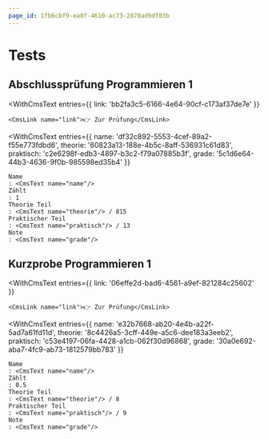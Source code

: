 ```yaml
---
page_id: 1fb6cbf9-ea8f-4610-ac73-2870ad9df03b
---
```




# Tests

## Abschlussprüfung Programmieren 1

<WithCmsText
    entries={{
        link: 'bb2fa3c5-6166-4e64-90cf-c173af37de7e'
    }}
>
    <CmsLink name="link">👉 Zur Prüfung</CmsLink>
</WithCmsText>


<WithCmsText 
    entries={{
        name: 'df32c892-5553-4cef-89a2-f55e773fdbd6',
        theorie: '60823a13-188e-4b5c-8aff-536931c61d83',
        praktisch: 'c2e6298f-edb3-4897-b3c2-f79a07885b3f',
        grade: '5c1d6e64-44b3-4636-9f0b-985598ed35b4'
    }}
>

    Name
    : <CmsText name="name"/>
    Zählt
    : 1
    Theorie Teil
    : <CmsText name="theorie"/> / 815
    Praktischer Teil
    : <CmsText name="praktisch"/> / 13
    Note
    : <CmsText name="grade"/>
</WithCmsText>


## Kurzprobe Programmieren 1

<WithCmsText
    entries={{
        link: '06effe2d-bad6-4561-a9ef-821284c25602'
    }}
>
    <CmsLink name="link">👉 Zur Prüfung</CmsLink>
</WithCmsText>


<WithCmsText 
    entries={{
        name: 'e32b7668-ab20-4e4b-a22f-5ad7a61fd11d',
        theorie: '8c4426a5-3cff-449e-a5c6-dee183a3eeb2',
        praktisch: 'c53e4197-06fa-4428-a1cb-062f30d96868',
        grade: '30a0e692-aba7-4fc9-ab73-1812579bb783'
    }}
>

    Name
    : <CmsText name="name"/>
    Zählt
    : 0.5
    Theorie Teil
    : <CmsText name="theorie"/> / 8
    Praktischer Teil
    : <CmsText name="praktisch"/> / 9
    Note
    : <CmsText name="grade"/>
</WithCmsText>